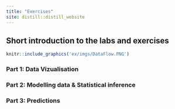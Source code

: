 ```yaml
---
title: "Exercises"
site: distill::distill_website
---
```


## Short introduction to the labs and exercises

```r
knitr::include_graphics('ex/imgs/DataFlow.PNG')
```

### Part 1: Data Vizualisation



### Part 2: Modelling data & Statistical inference


### Part 3: Predictions
